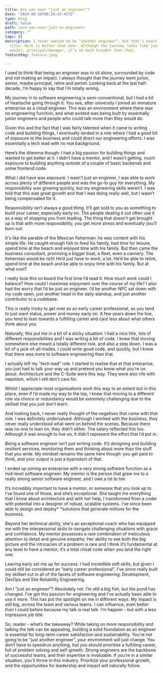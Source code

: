 ```yaml
---
title: Are you ever “just an engineer”?
date: "2024-08-16T08:20:43.417Z"
type: blog
draft: false
path: /are-you-ever-just-an-engineer/
category: ""
tags: []
description: I never wanted to be “another engineer”, but that’s exactly my
  title. Work is better than ever. Although the journey looks like junior,
  senior, principal/manager, it’s so much broader than that.
featureImg: feature.jpeg

---
```


I used to think that being an engineer was to sit alone, surrounded by code and not making an impact. I always thought that the journey went junior, senior, maybe principal, retire and perish. Looking back at the last half-decade, I’m happy to say that I’m totally wrong.

My journey in to software engineering is semi-conventional, but I had a bit of heartache going through it. You see, after university I joined an immature enterprise as a cloud engineer. This was an environment where there was no engineering function, and what existed was being built by essentially junior engineers and people who could talk more than they would do. 

Given this and the fact that I was fairly talented when it came to writing code and building things, I eventually landed in a role where I had a good bit of exposure to the business and could direct our engineering efforts. I was essentially a tech lead with no real background.

Here’s the dilemma though: I had a big passion for building things and wanted to get better at it. I didn’t have a mentor, and I wasn’t getting. much exposure to building anything outside of a couple of basic backends and some frontend code. 

What I did have was exposure. I wasn’t just an engineer, I was able to work across plenty of different people and was the go-to guy for everything. My responsibility was growing quickly, but my engineering skills weren’t. I was told that this was great growth and that I was doing really well, but I wasn’t being compensated for it.

Responsibility isn’t always a good thing. It’ll get sold to you as something to build your career, especially early on. The people dealing it out often use it as a way of stopping you from leading. The thing that doesn’t get brought up is that with more responsibility, you get more stress and eventually you’ll burn out. 

It's like the parable of the Mexican fisherman: he was content with his simple life. He caught enough fish to feed his family, had time for leisure, spend time at the beach and enjoyed time with his family. But then came the business consultant, promising a bigger boat, a fleet, even a cannery. The fisherman would be rich! He’d just have to work, a lot. He’d be able to retire, spend time at the beach and be able to enjoy time with his family. But at what cost?

I really took this on board the first time I’d read it. How much work could I balance? How could I maximise enjoyment over the course of my life? I also had the worry that I’d be just an engineer. I’d be another NPC sat down with my code open, just another head in the daily standup, and just another contributor to a codebase.

This is really tricky to get over as an early career professional, as you tend to just want status, power and money early on. A few years down the line, you tend to lean towards a fulfilling career and care less about what others think about you.

Naturally, this put me in a bit of a sticky situation: I had a nice title, lots of different responsibilities and I was writing a bit of code. I knew that moving somewhere else meant a totally different role, and also a step down. I was a bit of a jack-of-all-trades. I *could* write good code, and quickly, but I knew that there was more to software engineering than that. 

I actually left my “tech lead” role. I started to realise that at that enterprise, you just had to talk your way up and pretend you know what you’re on about. Architecture and the C-Suite were this way. They were also rife with nepotism, which I still don’t care for.

Whilst I appreciate most organisations work this way to an extent but in this place, even if I’d made my way to the top, I knew that moving to a different role via choice or redundancy would be extremely challenging due to the skillset that you just don’t learn. 

And looking back, I never really thought of the negatives that came with that role. I was definitely undervalued. Although I worked with the business, they never really understood what went on behind the scenes. Because there was no one to lean on, they didn’t either. The salary reflected this too. Although it was enough to live on, it didn’t represent the effort that I’d put in. 

Being a software engineer isn’t just writing code. It’s designing and building resilient services, monitoring them and thinking about more than the stuff that you write. My mindset remains the same here though: you get paid to think, and your output is just a byproduct of that.

I ended up joining an enterprise with a very strong software function as a mid-level software engineer. My mentor is the person that grew me to a really strong senior software engineer, and I owe a lot to her. 

It’s incredibly important to have a mentor, or someone that you look up to. I’ve found one of those, and she’s exceptional. She taught me everything that I know about architecture and with her help, I transformed from a coder with potential into a designer of robust, scalable systems. I’ve since been able to design and deploy* *solutions that generate millions for the business. 

Beyond her technical ability, she's an exceptional coach who has equipped me with the interpersonal skills to navigate challenging situations with grace and confidence. My mentor possesses a rare combination of meticulous attention to detail and genuine empathy. Her ability to see both the big picture and the intricacies of a problem is rare and I think it’s fundamental at any level to have a mentor; it’s a total cheat code when you land the right one.

Leaving early set me up for success. I had incredible soft skills, but given I could still be considered an “early career professional”, I’ve since really built my skillset out in all of the facets of software engineering: Development, DevOps and Site Reliability Engineering. 

Am I “just an engineer”? Absolutely not. I’m still a big fish, but the pond has changed. I’ve got this passion for engineering and I’ve actually been able to use it more. This has put the spotlight on me in different ways. My impact is still big, across the team and various teams. I can influence, even better than I could before because my talk is real talk. I’m happier - but with a less impressive job title. 

So, reader - what’s the takeaway? While taking on more responsibility and talking the talk can be appealing, building a solid foundation as an engineer is essential for long-term career satisfaction and sustainability. You’re not going to be “just another engineer”, your environment will just change. You don’t have to speedrun anything, but you should prioritise a fulfilling career, full of problem solving and self-growth. Strong engineers are the backbone of successful teams, and their expertise is invaluable. If you’re in a similar situation, you’ll thrive in this industry. Prioritize your professional growth, and the opportunities for leadership and impact will naturally follow.
